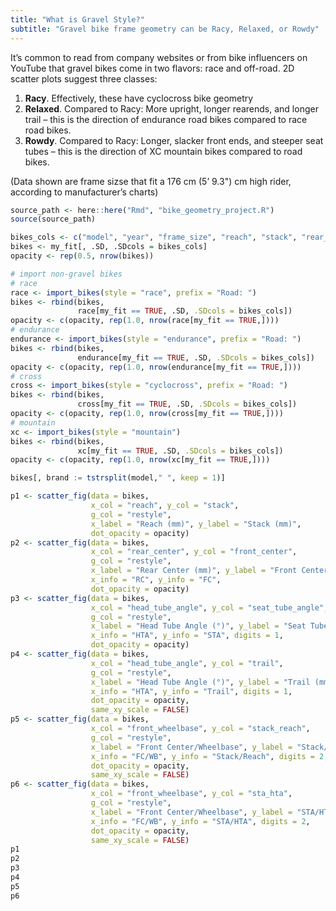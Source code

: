 ```yaml
---
title: "What is Gravel Style?"
subtitle: "Gravel bike frame geometry can be Racy, Relaxed, or Rowdy"
---
```

It's common to read from company websites or from bike influencers on YouTube that gravel bikes come in two flavors: race and off-road. 2D scatter plots suggest three classes:

1. **Racy**. Effectively, these have cyclocross bike geometry
2. **Relaxed**. Compared to Racy: More upright, longer rearends, and longer trail -- this is the direction of endurance road bikes compared to race road bikes.
3. **Rowdy**. Compared to Racy: Longer, slacker front ends, and steeper seat tubes -- this is the direction of XC mountain bikes compared to road bikes.

(Data shown are frame sizse that fit a 176 cm (5' 9.3\") cm high rider, according to manufacturer's charts)

```r
source_path <- here::here("Rmd", "bike_geometry_project.R")
source(source_path)

```


```r
bikes_cols <- c("model", "year", "frame_size", "reach", "stack", "rear_center", "front_center", "head_tube_angle", "seat_tube_angle", "bottom_bracket_drop", "trail", "front_wheelbase", "stack_reach", "sta_hta", "restyle", "model_size")
bikes <- my_fit[, .SD, .SDcols = bikes_cols]
opacity <- rep(0.5, nrow(bikes))

# import non-gravel bikes
# race
race <- import_bikes(style = "race", prefix = "Road: ")
bikes <- rbind(bikes,
               race[my_fit == TRUE, .SD, .SDcols = bikes_cols])
opacity <- c(opacity, rep(1.0, nrow(race[my_fit == TRUE,])))
# endurance
endurance <- import_bikes(style = "endurance", prefix = "Road: ")
bikes <- rbind(bikes,
               endurance[my_fit == TRUE, .SD, .SDcols = bikes_cols])
opacity <- c(opacity, rep(1.0, nrow(endurance[my_fit == TRUE,])))
# cross
cross <- import_bikes(style = "cyclocross", prefix = "Road: ")
bikes <- rbind(bikes,
               cross[my_fit == TRUE, .SD, .SDcols = bikes_cols])
opacity <- c(opacity, rep(1.0, nrow(cross[my_fit == TRUE,])))
# mountain
xc <- import_bikes(style = "mountain")
bikes <- rbind(bikes,
               xc[my_fit == TRUE, .SD, .SDcols = bikes_cols])
opacity <- c(opacity, rep(1.0, nrow(xc[my_fit == TRUE,])))

bikes[, brand := tstrsplit(model," ", keep = 1)]

```



```r
p1 <- scatter_fig(data = bikes,
                  x_col = "reach", y_col = "stack",
                  g_col = "restyle",
                  x_label = "Reach (mm)", y_label = "Stack (mm)",
                  dot_opacity = opacity)
p2 <- scatter_fig(data = bikes,
                  x_col = "rear_center", y_col = "front_center",
                  g_col = "restyle",
                  x_label = "Rear Center (mm)", y_label = "Front Center (mm)",
                  x_info = "RC", y_info = "FC",
                  dot_opacity = opacity)
p3 <- scatter_fig(data = bikes,
                  x_col = "head_tube_angle", y_col = "seat_tube_angle",
                  g_col = "restyle",
                  x_label = "Head Tube Angle (°)", y_label = "Seat Tube Angle (°)",
                  x_info = "HTA", y_info = "STA", digits = 1,
                  dot_opacity = opacity)
p4 <- scatter_fig(data = bikes,
                  x_col = "head_tube_angle", y_col = "trail",
                  g_col = "restyle",
                  x_label = "Head Tube Angle (°)", y_label = "Trail (mm)",
                  x_info = "HTA", y_info = "Trail", digits = 1,
                  dot_opacity = opacity,
                  same_xy_scale = FALSE)
p5 <- scatter_fig(data = bikes,
                  x_col = "front_wheelbase", y_col = "stack_reach",
                  g_col = "restyle",
                  x_label = "Front Center/Wheelbase", y_label = "Stack/Reach",
                  x_info = "FC/WB", y_info = "Stack/Reach", digits = 2,
                  dot_opacity = opacity,
                  same_xy_scale = FALSE)
p6 <- scatter_fig(data = bikes,
                  x_col = "front_wheelbase", y_col = "sta_hta",
                  g_col = "restyle",
                  x_label = "Front Center/Wheelbase", y_label = "STA/HTA",
                  x_info = "FC/WB", y_info = "STA/HTA", digits = 2,
                  dot_opacity = opacity,
                  same_xy_scale = FALSE)
p1
p2
p3
p4
p5
p6
```

